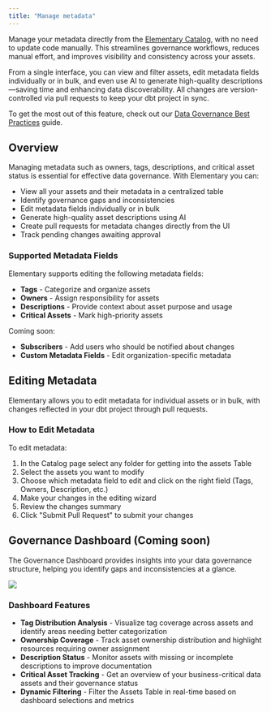 ```yaml
---
title: "Manage metadata"
---
```


Manage your metadata directly from the [Elementary Catalog](/features/collaboration-and-communication/catalog), with no need to update code manually. This streamlines governance workflows, reduces manual effort, and improves visibility and consistency across your assets.

From a single interface, you can view and filter assets, edit metadata fields individually or in bulk, and even use AI to generate high-quality descriptions—saving time and enhancing data discoverability. All changes are version-controlled via pull requests to keep your dbt project in sync.

To get the most out of this feature, check out our [Data Governance Best Practices](/best-practices/governance-for-observability) guide.

## Overview

Managing metadata such as owners, tags, descriptions, and critical asset status is essential for effective data governance. With Elementary you can:

- View all your assets and their metadata in a centralized table
- Identify governance gaps and inconsistencies
- Edit metadata fields individually or in bulk
- Generate high-quality asset descriptions using AI
- Create pull requests for metadata changes directly from the UI
- Track pending changes awaiting approval

### Supported Metadata Fields

Elementary supports editing the following metadata fields:

- **Tags** - Categorize and organize assets
- **Owners** - Assign responsibility for assets
- **Descriptions** - Provide context about asset purpose and usage
- **Critical Assets** - Mark high-priority assets

Coming soon:

- **Subscribers** - Add users who should be notified about changes
- **Custom Metadata Fields** - Edit organization-specific metadata

## Editing Metadata

Elementary allows you to edit metadata for individual assets or in bulk, with changes reflected in your dbt project through pull requests.

### How to Edit Metadata

To edit metadata:

1. In the Catalog page select any folder for getting into the assets Table
2. Select the assets you want to modify
3. Choose which metadata field to edit and click on the right field (Tags, Owners, Description, etc.)
4. Make your changes in the editing wizard
5. Review the changes summary
6. Click "Submit Pull Request" to submit your changes


## Governance Dashboard (Coming soon)

The Governance Dashboard provides insights into your data governance structure, helping you identify gaps and inconsistencies at a glance.

<img src="https://res.cloudinary.com/do5hrgokq/image/upload/v1744879410/gov-dashboard.png"/>

### Dashboard Features

- **Tag Distribution Analysis** - Visualize tag coverage across assets and identify areas needing better categorization
- **Ownership Coverage** - Track asset ownership distribution and highlight resources requiring owner assignment
- **Description Status** - Monitor assets with missing or incomplete descriptions to improve documentation
- **Critical Asset Tracking** - Get an overview of your business-critical data assets and their governance status
- **Dynamic Filtering** - Filter the Assets Table in real-time based on dashboard selections and metrics
